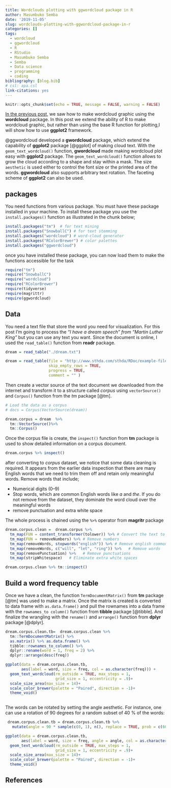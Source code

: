 ```yaml
---
title: Wordclouds plotting with ggwordcloud package in R
author: Masumbuko Semba
date: '2019-11-05'
slug: wordclouds-plotting-with-ggwordcloud-package-in-r
categories: []
tags:
  - wordcloud
  - ggwordcloud
  - R
  - RStudio
  - Masumbuko Semba
  - Semba
  - Data science
  - programming
  - coding
bibliography: [blog.bib]
# csl: apa.csl
link-citations: yes
---
```



```r
knitr::opts_chunk$set(echo = TRUE, message = FALSE, warning = FALSE)
```

[In the previous post](http://127.0.0.1:4321/10/29/2019/creating-wordcloud-in-r/), we saw how to make wordcloud graphic using the **wordcloud** package. In this post we extend the ability of R to make wordcloud graphic, but rather than using the base R function for plotting,I will show how to use **ggplot2** framework. 

@ggwordcloud developed a **gwordcloud** package, which extend the capability of **ggplot2** package [@ggplot] of making cloud text. With the `geom_text_wordcloud()` function, **gwordcloud** made making wordcloud plot easy with **ggplot2** package. The `geom_text_wordcloud()` function allows to grow the cloud according to a shape and stay within a mask. The size `aesthetic` is used either to control the font size or the printed area of the words. **ggwordcloud** also supports arbitrary text rotation. The faceting scheme of **ggplot2** can also be used. 

## packages
You need functions from various package. You must have these package installed in your machine. To install these package you use the `install.packages()` function as illustrated in the chunk below;

```r
install.packages("tm")  # for text mining
install.packages("SnowballC") # for text stemming
install.packages("wordcloud") # word-cloud generator 
install.packages("RColorBrewer") # color palettes
install.packages("ggwordcloud")
```

once you have installed these package, you can now load them to make the functions accessible for the task
```r
require("tm")
require("SnowballC")
require("wordcloud")
require("RColorBrewer")
require(tidyverse)
require(magrittr)
require(ggwordcloud)
```


## Data
You need a text file that store the word you need for visualization. For this post I'm going to process the *“I have a dream speech” from “Martin Luther King”* but you can use any text you want. Since the document is online, I used the `read_table()` function from **readr** package. 

```r

dream = read_table("./dream.txt")
```


```r
dream = read_table(file = "http://www.sthda.com/sthda/RDoc/example-files/martin-luther-king-i-have-a-dream-speech.txt", 
                   skip_empty_rows = TRUE,
                   progress = TRUE, 
                   comment = "" )
```


Then create a vector source of the text document we downloaded from the internet and transform it to a structure called *corpus* using `vectorSource()` and `Corpus()` function from the *tm* package [@tm]. 
```r
# Load the data as a corpus
# docs = Corpus(VectorSource(dream))

dream.corpus = dream  %>% 
  tm::VectorSource()%>% 
  tm::Corpus()
```

Once the corpus file is create, the `inspect()` function from **tm** package is used to show detailed information on a corpus document. 

```r
dream.corpus %>% inspect()
```

after converting to *corpus* dataset, we notice that some data cleaning is required. It appears from the earlier data inspection that there are many English words that we need to trim them off and retain only meaningful words. Remove words that include;

+ Numerical digits (0--9)
+ Stop words, which are common English words like *a* and *the*. If you do not remove from the dataset, they  dominate the word cloud over the meaningful words
+ remove punctuation and extra white space

The whole process is chained using the `%>%` operator from **magritr** package 
```r
dream.corpus.clean =  dream.corpus %>% 
  tm_map(FUN = content_transformer(tolower)) %>% # Convert the text to lower case
  tm_map(FUN = removeNumbers) %>% # Remove numbers
  tm_map(removeWords, stopwords("english")) %>% # Remove english common stopwords
  tm_map(removeWords, c("will", "let", "ring")) %>%   # Remove words 
  tm_map(removePunctuation) %>%   # Remove punctuations
  tm_map(stripWhitespace)   # Eliminate extra white spaces

```

```r
dream.corpus.clean %>% tm::inspect()
```

## Build a word frequency table
Once we have a clean, the function `TermDocumentMatrix()` from **tm** package [@tm] was used to make a matrix. Once the matrix is created is converted to data frame with `as.data.frame()` and pull the rownames into a data frame with the `rownames_to column()` function from **tibble** package [@tibble]. And finalize the wrangling with the `rename()` and `arrange()` function from **dplyr** package [@dplyr]. 

```r

dream.corpus.clean.tb=  dream.corpus.clean %>% 
  tm::TermDocumentMatrix() %>% 
  as.matrix() %>% as.data.frame() %>% 
  tibble::rownames_to_column() %>%
  dplyr::rename(word = 1, freq = 2) %>%
  dplyr::arrange(desc(freq))


```

```r

ggplot(data = dream.corpus.clean.tb, 
       aes(label = word, size = freq, col = as.character(freq))) + 
  geom_text_wordcloud(rm_outside = TRUE, max_steps = 1,
                      grid_size = 1, eccentricity = .9)+
  scale_size_area(max_size = 14)+
  scale_color_brewer(palette = "Paired", direction = -1)+
  theme_void()
  
```

The words can be rotated by setting the angle aesthetic. For instance, one can use a rotation of 90 degrees for a random subset of 40 % of the words:
```r
 dream.corpus.clean.tb = dream.corpus.clean.tb %>%
   mutate(angle = 90 * sample(c(0, 1), n(), replace = TRUE, prob = c(60, 40)))

ggplot(data = dream.corpus.clean.tb, 
       aes(label = word, size = freq, angle = angle, col = as.character(freq))) + 
  geom_text_wordcloud(rm_outside = TRUE, max_steps = 1,
                      grid_size = 1, eccentricity = .9)+
  scale_size_area(max_size = 14)+
  scale_color_brewer(palette = "Paired", direction = -1)+
  theme_void()


```

## References

